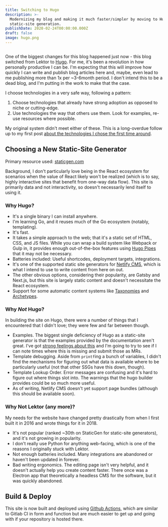 ```yaml
---
title: Switching to Hugo
description: >-
  Modernizing my blog and making it much faster/simpler by moving to Hugo to do
  static-site generation.
publishDate: 2020-02-24T00:00:00.000Z
draft: false
image: hugo.png
---
```




<Image alt="" src={hugoLogo} />

One of the biggest changes for this blog happened just now - this blog switched from Lektor to [Hugo](https://gohugo.io/). For me, it's been a revolution in how personally productive I can be. I'm expecting that this will improve how quickly I can write and publish blog articles here and, maybe, even lead to me publishing more than 1x per ~3-6month period. I don't intend this to be a dead blog, and I'm putting in the work to make that the case.

I choose technologies in a very safe way, following a pattern:

1. Choose technologies that already have strong adoption as opposed to niche or cutting-edge.
2. Use technologies the way that others use them. Look for examples, re-use resources where possible.

My original system didn't meet either of these. This is a long-overdue follow up to my first post [about the technologies I chose the first time around](/blog/blog-versions).

## Choosing a New Static-Site Generator

Primary resource used: [staticgen.com](https://www.staticgen.com)

Background, I don't particularly love being in the React ecosystem for scenarios when the value of React likely won't be realized (which is to say, highly interactive sites that benefit from one-way data flow). This site is primarily data and not interactivity, so doesn't necessarily lend itself to using it.

### Why Hugo?

- It's a single binary I can install anywhere.
- I'm learning Go, and it reuses much of the Go ecosystem (notably, templating).
- It's fast.
- It takes a simple approach to the web; that it's a static set of HTML, CSS, and JS files. While you can wrap a build system like Webpack or Gulp in, it provides enough out-of-the-box features using [Hugo Pipes](https://gohugo.io/hugo-pipes/) that it may not be necessary.
- Batteries included: Useful shortcodes, deployment targets, integrations.
- It's one of the supported static site generators for [Netlify CMS](https://www.netlifycms.org/), which is what I intend to use to write content from here on out.
- The other obvious options, considering their popularity, are Gatsby and Next.js, but this site is largely static content and doesn't necessitate the React ecosystem.
- Support for some automatic content systems like [Taxonomies](https://gohugo.io/content-management/taxonomies) and [Archetypes](https://gohugo.io/content-management/archetypes/#readout).

### Why _Not_ Hugo?

In building the site on Hugo, there were a number of things that I encountered that I didn't love; they were few and far between though.

- Examples. The biggest single deficiency of Hugo as a static-site generator is that the examples provided by the documentation aren't great. I've got [strong feelings about this](/blog/example-first-documentation) and I'm going to try to see if I can note times where this is missing and submit those as MRs.
- Template debugging. Aside from `printf`ing a bunch of variables, I didn't find the mechanisms for figuring out what data is available where to be particularly useful (not that other SSGs have this down, though).
- Template Lookup Order. Error messages are confusing and it's hard to figure out where things slot into. The warnings that the hugo builder provides could be so much more useful.
- As of writing, Netlify CMS doesn't yet support page bundles (although this should be available soon).

### Why Not Lektor (any more)?

My needs for the website have changed pretty drastically from when I first built it in 2016 and wrote things for it in 2018.

- It's not popular (ranked ~30th on StaticGen for static-site generators), and it's not growing in popularity.
- I don't really use Python for anything web-facing, which is one of the reasons I originally stuck with Lektor.
- Not enough batteries included. Many integrations are abandoned or haven't been updated in forever.
- Bad writing ergonomics. The editing page isn't very helpful, and it doesn't actually help you create content faster. There once was a Electron app that theoretically a headless CMS for the software, but it was quickly abandoned.

## Build & Deploy

This site is now built and deployed using [Github Actions](https://github.com/features/actions), which are similar to Gitlab CI in form and function but are much easier to get up and going with if your repository is hosted there.
